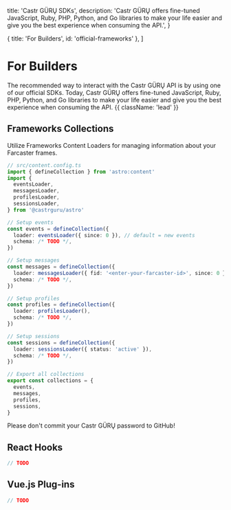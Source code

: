 
  title: 'Castr GÜRŲ SDKs',
  description:
    'Castr GÜRŲ offers fine-tuned JavaScript, Ruby, PHP, Python, and Go libraries to make your life easier and give you the best experience when consuming the API.',
}

  { title: 'For Builders', id: 'official-frameworks' },
]


# For Builders

The recommended way to interact with the Castr GÜRŲ API is by using one of our official SDKs.
Today, Castr GÜRŲ offers fine-tuned JavaScript, Ruby, PHP, Python, and Go libraries to make your life easier and give you the best experience when consuming the API. {{ className: 'lead' }}

<Libraries />


## Frameworks Collections

Utilize Frameworks Content Loaders for managing information about your Farcaster frames.

```ts {{ title: 'Setup for ALL available Content Loaders' }}
// src/content.config.ts
import { defineCollection } from 'astro:content'
import {
  eventsLoader,
  messagesLoader,
  profilesLoader,
  sessionsLoader,
} from '@castrguru/astro'

// Setup events
const events = defineCollection({
  loader: eventsLoader({ since: 0 }), // default = new events
  schema: /* TODO */,
})

// Setup messages
const messages = defineCollection({
  loader: messagesLoader({ fid: '<enter-your-farcaster-id>', since: 0 }), // default = new messages
  schema: /* TODO */,
})

// Setup profiles
const profiles = defineCollection({
  loader: profilesLoader(),
  schema: /* TODO */,
})

// Setup sessions
const sessions = defineCollection({
  loader: sessionsLoader({ status: 'active' }),
  schema: /* TODO */,
})

// Export all collections
export const collections = {
  events,
  messages,
  profiles,
  sessions,
}
```

Please don't commit your Castr GÜRŲ password to GitHub!


## React Hooks
```ts {{ title: 'Setup for ALL available React Hooks' }}
// TODO
```


## Vue.js Plug-ins
```ts {{ title: 'Setup for ALL available Vue.js plug-ins' }}
// TODO
```
